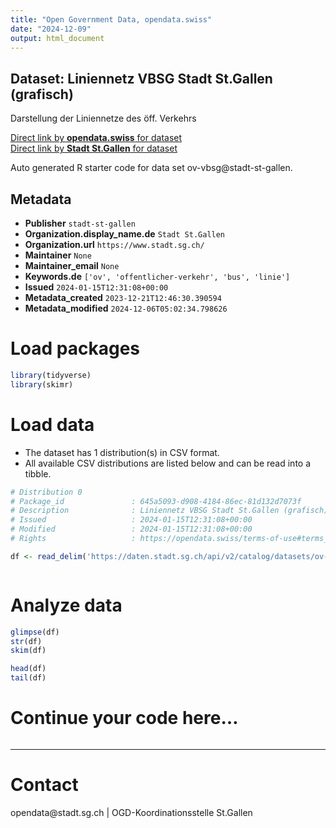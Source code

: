 ```yaml
---
title: "Open Government Data, opendata.swiss"
date: "2024-12-09"
output: html_document
---
```


## Dataset: Liniennetz VBSG Stadt St.Gallen (grafisch)

Darstellung der Liniennetze des öff. Verkehrs

[Direct link by **opendata.swiss** for dataset](https://opendata.swiss/de/dataset/liniennetz-vbsg-stadt-st-gallen-grafisch)<br>
[Direct link by **Stadt St.Gallen** for dataset](https://daten.stadt.sg.ch/explore/dataset/ov-vbsg/)

Auto generated R starter code for data set ov-vbsg@stadt-st-gallen.

## Metadata

- **Publisher** `stadt-st-gallen`
- **Organization.display_name.de** `Stadt St.Gallen`
- **Organization.url** `https://www.stadt.sg.ch/`
- **Maintainer** `None`
- **Maintainer_email** `None`
- **Keywords.de** `['ov', 'offentlicher-verkehr', 'bus', 'linie']`
- **Issued** `2024-01-15T12:31:08+00:00`
- **Metadata_created** `2023-12-21T12:46:30.390594`
- **Metadata_modified** `2024-12-06T05:02:34.798626`


# Load packages

```r

library(tidyverse)
library(skimr)

```

# Load data

-   The dataset has 1 distribution(s) in CSV format.
-   All available CSV distributions are listed below and can be read into a tibble.

```r

# Distribution 0
# Package_id               : 645a5093-d908-4184-86ec-81d132d7073f
# Description              : Liniennetz VBSG Stadt St.Gallen (grafisch) (csv)
# Issued                   : 2024-01-15T12:31:08+00:00
# Modified                 : 2024-01-15T12:31:08+00:00
# Rights                   : https://opendata.swiss/terms-of-use#terms_by

df <- read_delim('https://daten.stadt.sg.ch/api/v2/catalog/datasets/ov-vbsg/exports/csv?use_labels=true')



```

# Analyze data

```r

glimpse(df)
str(df)
skim(df)

head(df)
tail(df)

```

# Continue your code here...

```r

```

------------------------------------------------------------------------

# Contact

opendata@stadt.sg.ch | OGD-Koordinationsstelle St.Gallen
